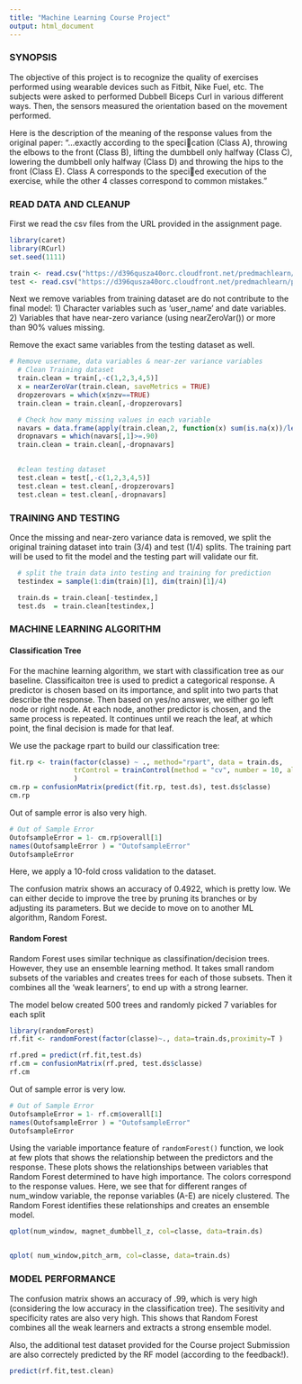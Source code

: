 ```yaml
---
title: "Machine Learning Course Project"
output: html_document
---
```



### SYNOPSIS
The objective of this project is to recognize the quality of exercises performed using wearable devices such as Fitbit, Nike Fuel, etc. The subjects were asked to performed Dubbell Biceps Curl in various different ways. Then, the sensors measured the orientation based on the movement performed. 

Here is the description of the meaning of the response values from the original paper: "...exactly according to the specication (Class A), throwing the elbows to the front (Class B), lifting the dumbbell only halfway (Class C), lowering the dumbbell only halfway (Class D) and throwing the hips to the front (Class E). Class A corresponds to the specied execution of the exercise, while the other 4 classes correspond to common mistakes."





### READ DATA AND CLEANUP
First we read the csv files from the URL provided in the assignment page.

```r
library(caret)
library(RCurl)
set.seed(1111)

train <- read.csv("https://d396qusza40orc.cloudfront.net/predmachlearn/pml-training.csv",stringsAsFactors=FALSE, na.strings=c("NA","","#DIV/0!"))
test <- read.csv("https://d396qusza40orc.cloudfront.net/predmachlearn/pml-testing.csv",stringsAsFactors=FALSE, na.strings=c("NA","","#DIV/0!"))
```

Next we remove variables from training dataset are do not contribute to the final model:
  1) Character variables such as 'user_name' and date variables.
  2) Variables that have near-zero variance (using nearZeroVar()) or more than 90% values missing.

Remove the exact same variables from the testing dataset as well.

```r
# Remove username, data variables & near-zer variance variables
  # Clean Training dataset
  train.clean = train[,-c(1,2,3,4,5)]
  x = nearZeroVar(train.clean, saveMetrics = TRUE)
  dropzerovars = which(x$nzv==TRUE)
  train.clean = train.clean[,-dropzerovars]

  # Check how many missing values in each variable
  navars = data.frame(apply(train.clean,2, function(x) sum(is.na(x))/length(x) ) )
  dropnavars = which(navars[,1]>=.90)
  train.clean = train.clean[,-dropnavars]

  
  #clean testing dataset
  test.clean = test[,-c(1,2,3,4,5)]
  test.clean = test.clean[,-dropzerovars]
  test.clean = test.clean[,-dropnavars]

```



### TRAINING AND TESTING

Once the missing and near-zero variance data is removed, we split the original training dataset into train (3/4) and test (1/4) splits. The training part will be used to fit the model and the testing part will validate our fit.


```r
  # split the train data into testing and training for prediction
  testindex = sample(1:dim(train)[1], dim(train)[1]/4)

  train.ds = train.clean[-testindex,]
  test.ds  = train.clean[testindex,]
```



### MACHINE LEARNING ALGORITHM

#### Classification Tree

For the machine learning algorithm, we start with classification tree as our baseline. Classificaiton tree is used to predict a categorical response. A predictor is chosen based on its importance, and split into two parts that describe the response. Then based on yes/no answer, we either go left node or right node. At each node, another predictor is chosen, and the same process is repeated. It continues until we reach the leaf, at which point, the final decision is made for that leaf.

We use the package rpart to build our classification tree:

```r
fit.rp <- train(factor(classe) ~ ., method="rpart", data = train.ds,
                trControl = trainControl(method = "cv", number = 10, allowParallel = TRUE)
                )
cm.rp = confusionMatrix(predict(fit.rp, test.ds), test.ds$classe)
cm.rp
```


Out of sample error is also very high.
```r
# Out of Sample Error
OutofsampleError = 1- cm.rp$overall[1]
names(OutofsampleError ) = "OutofsampleError"
OutofsampleError

```

Here, we apply a 10-fold cross validation to the dataset.

The confusion matrix shows an accuracy of 0.4922, which is pretty low. We can either decide to improve the tree by pruning its branches or by adjusting its parameters. But we decide to move on to another ML algorithm, Random Forest.



#### Random Forest

Random Forest uses similar technique as classifination/decision trees. However, they use an ensemble learning method. It takes small random subsets of the variables and creates trees for each of those subsets. Then it combines all the 'weak learners', to end up with a strong learner.

The model below created 500 trees and randomly picked 7 variables for each split
```r
library(randomForest)
rf.fit <- randomForest(factor(classe)~., data=train.ds,proximity=T )

rf.pred = predict(rf.fit,test.ds)
rf.cm = confusionMatrix(rf.pred, test.ds$classe)
rf.cm
```

Out of sample error is very low.
```r
# Out of Sample Error
OutofsampleError = 1- rf.cm$overall[1]
names(OutofsampleError ) = "OutofsampleError"
OutofsampleError
```


Using the variable importance feature of `randomForest()` function, we look at few plots that shows the relationship between the predictors and the response. These plots shows the relationships between variables that Random Forest determined to have high importance. The colors correspond to the response values. Here, we see that for different ranges of num_window variable, the reponse variables (A-E) are nicely clustered. The Random Forest identifies these relationships and creates an ensemble model.



```r
qplot(num_window, magnet_dumbbell_z, col=classe, data=train.ds)


qplot( num_window,pitch_arm, col=classe, data=train.ds)
```


### MODEL PERFORMANCE

The confusion matrix shows an accuracy of .99, which is very high (considering the low accuracy in the classification tree). The sesitivity and specificity rates are also very high. This shows that Random Forest combines all the weak learners and extracts a strong ensemble model. 

Also, the additional test dataset provided for the Course project Submission are also correctely predicted by the RF model (according to the feedback!). 

```r
predict(rf.fit,test.clean)
```

